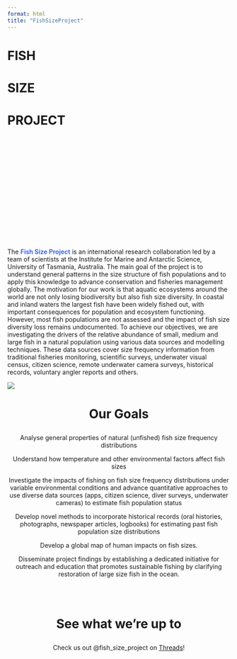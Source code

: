 ```yaml
---
format: html
title: "FishSizeProject"
---
```


```{=html}
<style>
  body {
  background-image: url("www/trevally_long3.jpg");
  background-size: 100%;
  background-repeat: no-repeat;
}
</style>
```
::: column-screen
# FISH {.maintitle}

# SIZE {.maintitle}

# PROJECT {.maintitle}
:::

<br/><br/> <br/><br/> <br/><br/> <br/><br/> <br/><br/> <br/><br/> <br/><br/>

::: aboutpara
The [Fish Size Project]{style="color:royalblue;font-weight: bold;"} is an international research collaboration led by a team of scientists at the Institute for Marine and Antarctic Science, University of Tasmania, Australia. The main goal of the project is to understand general patterns in the size structure of fish populations and to apply this knowledge to advance conservation and fisheries management globally. The motivation for our work is that aquatic ecosystems around the world are not only losing biodiversity but also fish size diversity. In coastal and inland waters the largest fish have been widely fished out, with important consequences for population and ecosystem functioning. However, most fish populations are not assessed and the impact of fish size diversity loss remains undocumented. To achieve our objectives, we are investigating the drivers of the relative abundance of small, medium and large fish in a natural population using various data sources and modelling techniques. These data sources cover size frequency information from traditional fisheries monitoring, scientific surveys, underwater visual census, citizen science, remote underwater camera surveys, historical records, voluntary angler reports and others.
:::

::: column-screen
![](www/bananan snapper a5.jpg)
:::

::: secondpara
<h1 style="text-align:center">

Our Goals

</h1>

::: {style="text-align:center"}
Analyse general properties of natural (unfished) fish size frequency distributions

Understand how temperature and other environmental factors affect fish sizes

Investigate the impacts of fishing on fish size frequency distributions under variable environmental conditions and advance quantitative approaches to use diverse data sources (apps, citizen science, diver surveys, underwater cameras) to estimate fish population status

Develop novel methods to incorporate historical records (oral histories, photographs, newspaper articles, logbooks) for estimating past fish population size distributions

Develop a global map of human impacts on fish sizes.

Disseminate project findings by establishing a dedicated initiative for outreach and education that promotes sustainable fishing by clarifying restoration of large size fish in the ocean.
:::
:::

<br/><br/>

<h1 style="text-align:center">

See what we're up to

</h1>

::: {style="text-align:center"}
Check us out @fish_size_project on <a href="https://www.threads.net/@fish_size_project" class = "threads">Threads</a>!
:::
